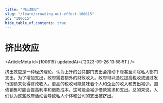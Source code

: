 ```yaml
---
title: "挤出效应"
slug: "/learn/crowding-out-effect-100615"
id: "100615"
hide_table_of_contents: true
---
```



# 挤出效应

<ArticleMeta id={100615} updatedAt={'2023-09-26 13:58:51'} />
<div className='border-solid border-b border-t-0 my-4 border-[var(--ifm-color-gray-300)]' />

挤出效应是一种经济理论，认为上升的公共部门支出会推动下降甚至消除私人部门支出。为了增加支出，政府需要额外的财政收入。政府可以通过提高税收或通过发行国债来获得财政收入。更高的税收可能意味着个人和企业的收入和支出减少。国债销售可能会提高利率和借款成本，这可能会减少借款需求和支出。总的来说，人们认为这些政府活动会导致私人个体和公司的支出被挤出。
